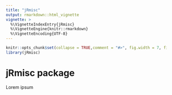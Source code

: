```yaml
---
title: "jRmisc"
output: rmarkdown::html_vignette
vignette: >
  %\VignetteIndexEntry{jRmisc}
  %\VignetteEngine{knitr::rmarkdown}
  %\VignetteEncoding{UTF-8}
---
```


```r
knitr::opts_chunk$set(collapse = TRUE,comment = "#>", fig.width = 7, fig.height = 7, fig.align = "center")
library(jRmisc)
```

# jRmisc package

Lorem ipsum
